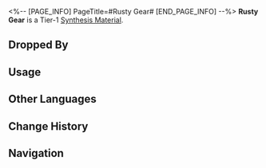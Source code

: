<%-- [PAGE_INFO]
PageTitle=#Rusty Gear#
[END_PAGE_INFO] --%>
{{Item Infobox
|id          = 180012
|image       = Item Rusty Gear.png
|type        = Synthesis Material
|invCategory = Other Materials
|rarity      = 1
|effect      = Tier 1 Synthesis Material
|description = Gears themselves are not rare, but finding gears that meet the specifications is no easy task. With rapid advancements in technology, these outdated parts are being discarded in large quantities.
|source1     = [[The Reverie Hotel: Dreamjolt Troupe's Mr. Domescreen or other enemies]]
|source2     = [[Penacony: Destructible Objects]]
|source3     = [[Assignment]] rewards
|source4     = [[Ferdinand]]
}}
{{Description|''"The best gear is always the one that fits perfectly."''}}
'''Rusty Gear''' is a Tier-1 [[Synthesis Material]].

==Dropped By==
{{Dropped By}}

==Usage==
{{Craft Usage}}

==Other Languages==
{{Other Languages
|en   = Rusty Gear
|zhs  = 锈迹齿轮
|zht  = 鏽跡齒輪
|ja   = 錆びた歯車
|ko   = 녹슨 톱니바퀴
|es   = Engranaje oxidado
|fr   = Engrenage rouillé
|ru   = Ржавая шестерня
|th   = Rusty Gear
|vi   = Bánh Răng Rỉ Sét
|de   = Verrostetes Zahnrad
|id   = Rusty Gear
|pt   = Equipamento Enferrujado
}}

==Change History==
{{Change History|2.0}}

==Navigation==
{{Synthesis Material Navbox}}